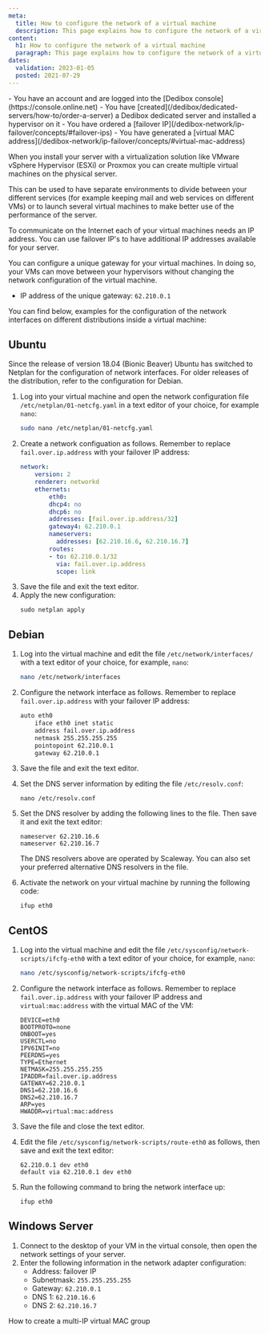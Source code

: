 ```yaml
---
meta:
  title: How to configure the network of a virtual machine
  description: This page explains how to configure the network of a virtual machine.
content:
  h1: How to configure the network of a virtual machine
  paragraph: This page explains how to configure the network of a virtual machine.
dates:
  validation: 2023-01-05
  posted: 2021-07-29
---
```


<Message type="requirement">
  - You have an account and are logged into the [Dedibox console](https://console.online.net)
  - You have [created](/dedibox/dedicated-servers/how-to/order-a-server) a Dedibox dedicated server and installed a hypervisor on it
  - You have ordered a [failover IP](/dedibox-network/ip-failover/concepts/#failover-ips)
  - You have generated a [virtual MAC address](/dedibox-network/ip-failover/concepts/#virtual-mac-address)
</Message>

When you install your server with a virtualization solution like VMware vSphere Hypervisor (ESXi) or Proxmox you can create multiple virtual machines on the physical server.

This can be used to have separate environments to divide between your different services (for example keeping mail and web services on different VMs) or to launch several virtual machines to make better use of the performance of the server.

To communicate on the Internet each of your virtual machines needs an IP address. You can use failover IP's to have additional IP addresses available for your server.

<Message type="tip">
You can configure a unique gateway for your virtual machines. In doing so, your VMs can move between your hypervisors without changing the network configuration of the virtual machine.

* IP address of the unique gateway: `62.210.0.1` 
</Message>


You can find below, examples for the configuration of the network interfaces on different distributions inside a virtual machine:


## Ubuntu 

Since the release of version 18.04 (Bionic Beaver) Ubuntu has switched to Netplan for the configuration of network interfaces. For older releases of the distribution, refer to the configuration for Debian. 

1. Log into your virtual machine and open the network configuration file `/etc/netplan/01-netcfg.yaml` in a text editor of your choice, for example `nano`:
    ```sh 
    sudo nano /etc/netplan/01-netcfg.yaml 
    ```
2. Create a network configuation as follows. Remember to replace `fail.over.ip.address` with your failover IP address: 
    ```yaml 
    network:
        version: 2
        renderer: networkd
        ethernets:
            eth0:
            dhcp4: no
            dhcp6: no
            addresses: [fail.over.ip.address/32]
            gateway4: 62.210.0.1
            nameservers:
              addresses: [62.210.16.6, 62.210.16.7]
            routes:
            - to: 62.210.0.1/32
              via: fail.over.ip.address
              scope: link
    ```
3. Save the file and exit the text editor. 
4. Apply the new configuration: 
    ```
    sudo netplan apply
    ```

## Debian

1. Log into the virtual machine and edit the file `/etc/network/interfaces/` with a text editor of your choice, for example, `nano`:
    ```sh 
    nano /etc/network/interfaces
    ```
2. Configure the network interface as follows. Remember to replace `fail.over.ip.address` with your failover IP address: 
    ```sh 
    auto eth0
        iface eth0 inet static
        address fail.over.ip.address
        netmask 255.255.255.255
        pointopoint 62.210.0.1
        gateway 62.210.0.1
    ```
3. Save the file and exit the text editor. 
4. Set the DNS server information by editing the file `/etc/resolv.conf`:
    ```
    nano /etc/resolv.conf
    ```
5. Set the DNS resolver by adding the following lines to the file. Then save it and exit the text editor: 
    ```
    nameserver 62.210.16.6
    nameserver 62.210.16.7
    ```

    <Message typ="tip">
    The DNS resolvers above are operated by Scaleway. You can also set your preferred alternative DNS resolvers in the file. 

    </Message>
6. Activate the network on your virtual machine by running the following code: 
    ```
    ifup eth0
    ```

## CentOS

1. Log into the virtual machine and edit the file `/etc/sysconfig/network-scripts/ifcfg-eth0` with a text editor of your choice, for example, `nano`:

    ```sh 
    nano /etc/sysconfig/network-scripts/ifcfg-eth0
    ```
2. Configure the network interface as follows. Remember to replace `fail.over.ip.address` with your failover IP address and `virtual:mac:address` with the virtual MAC of the VM: 
    ```
    DEVICE=eth0
    BOOTPROTO=none
    ONBOOT=yes
    USERCTL=no
    IPV6INIT=no
    PEERDNS=yes
    TYPE=Ethernet
    NETMASK=255.255.255.255
    IPADDR=fail.over.ip.address
    GATEWAY=62.210.0.1
    DNS1=62.210.16.6
    DNS2=62.210.16.7
    ARP=yes
    HWADDR=virtual:mac:address
    ```
3. Save the file and close the text editor. 
4. Edit the file `/etc/sysconfig/network-scripts/route-eth0` as follows, then save and exit the text editor: 
    ```
    62.210.0.1 dev eth0
    default via 62.210.0.1 dev eth0
    ```
5. Run the following command to bring the network interface up:
    ```
    ifup eth0
    ```

## Windows Server

1. Connect to the desktop of your VM in the virtual console, then open the network settings of your server.
2. Enter the following information in the network adapter configuration:
    * Address: failover IP
    * Subnetmask: `255.255.255.255`
    * Gateway: `62.210.0.1`
    * DNS 1: `62.210.16.6`
    * DNS 2: `62.210.16.7`

 <Navigation title="See Also">
  <PreviousButton to="/dedibox-network/ip-failover/how-to/configure-multiip-virtualmac">How to create a multi-IP virtual MAC group</PreviousButton>
</Navigation>
